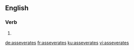 
==English==

===Verb===
{{head|en}}

# {{en-third-person singular of|asseverate}}

[[de:asseverates]]
[[fr:asseverates]]
[[ku:asseverates]]
[[vi:asseverates]]